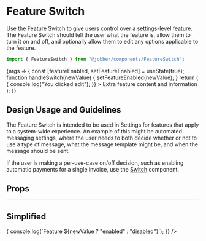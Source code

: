 
# Feature Switch

<ComponentStatus stage="ready" responsive="yes" accessible="yes" />

<Meta title="Components/Selections/FeatureSwitch" component={FeatureSwitch} />

Use the Feature Switch to give users control over a settings-level feature. The
Feature Switch should tell the user what the feature is, allow them to turn it
on and off, and optionally allow them to edit any options applicable to the
feature.

```ts
import { FeatureSwitch } from "@jobber/components/FeatureSwitch";
```

<Canvas>
  <Story
    name="FeatureSwitch"
    args={{
      title: "Quote follow-up",
      description:
        "Send a notification to your client following up on an outstanding quote.",
    }}
  >
    {args => {
      const [featureEnabled, setFeatureEnabled] = useState(true);
      function handleSwitch(newValue) {
        setFeatureEnabled(newValue);
      }
      return (
        <FeatureSwitch
          {...args}
          enabled={featureEnabled}
          hasSaveIndicator={true}
          onSwitch={handleSwitch}
          onEdit={() => {
            console.log("You clicked edit");
          }}
        >
          <Text>Extra feature content and information</Text>
        </FeatureSwitch>
      );
    }}
  </Story>
</Canvas>

## Design Usage and Guidelines

The Feature Switch is intended to be used in Settings for features that apply to
a system-wide experience. An example of this might be automated messaging
settings, where the user needs to both decide whether or not to use a type of
message, what the message template might be, and when the message should be
sent.

If the user is making a per-use-case on/off decision, such as enabling automatic
payments for a single invoice, use the
[Switch](../?path=/docs/components-switch--switch-story) component.

## Props

<ArgsTable of={FeatureSwitch} story="FeatureSwitch" />

---

## Simplified

<Canvas>
  <FeatureSwitch
    description="Send a notification to your client following up on an outstanding quote"
    onSwitch={newValue => {
      console.log(`Feature ${newValue ? "enabled" : "disabled"}`);
    }}
  />
</Canvas>
